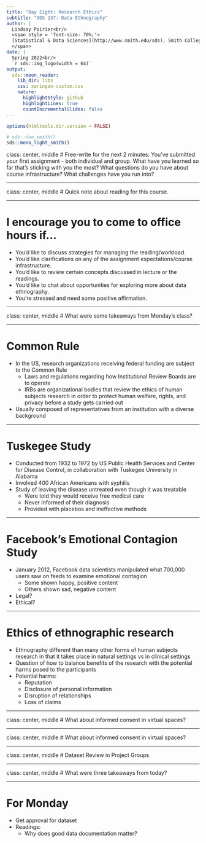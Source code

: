 ```yaml
---
title: "Day Eight: Research Ethics"
subtitle: "SDS 237: Data Ethnography"
author: |
  Lindsay Poirier<br/>
  <span style = 'font-size: 70%;'>
  [Statistical & Data Sciences](http://www.smith.edu/sds), Smith College<br/>
  </span>
date: |
  Spring 2022<br/>
  `r sds::img_logo(width = 64)`
output:
  sds::moon_reader:
    lib_dir: libs
    css: xaringan-custom.css
    nature:
      highlightStyle: github
      highlightLines: true
      countIncrementalSlides: false
---
```


```r
options(htmltools.dir.version = FALSE)
```

```r
# sds::duo_smith()
sds::mono_light_smith()
```

class: center, middle
# Free-write for the next 2 minutes: You've submitted your first assignment - both individual and group. What have you learned so far that's sticking with you the most? What questions do you have about course infrastructure? What challenges have you run into?

---

class: center, middle
# Quick note about reading for this course.

---

# I encourage you to come to office hours if...

* You'd like to discuss strategies for managing the reading/workload.
* You'd like clarifications on any of the assignment expectations/course infrastructure.
* You'd like to review certain concepts discussed in lecture or the readings.
* You'd like to chat about opportunities for exploring more about data ethnography. 
* You're stressed and need some positive affirmation. 

---

class: center, middle
# What were some takeaways from Monday's class?

---

# Common Rule

* In the US, research organizations receiving federal funding are subject to the Common Rule
  * Laws and regulations regarding how Institutional Review Boards are to operate
  * IRBs are organizational bodies that review the ethics of human subjects research in order to protect human welfare, rights, and privacy before a study gets carried out
* Usually composed of representatives from an institution with a diverse background

---

# Tuskegee Study

* Conducted from 1932 to 1972 by US Public Health Services and Center for Disease Control, in collaboration with Tuskegee University in Alabama
* Involved 400 African Americans with syphilis 
* Study of leaving the disease untreated even though it was treatable
  * Were told they would receive free medical care
  * Never informed of their diagnosis
  * Provided with placebos and ineffective methods

---

# Facebook’s Emotional Contagion Study

* January 2012, Facebook data scientists manipulated what 700,000 users saw on feeds to examine emotional contagion
  * Some shown happy, positive content
  * Others shown sad, negative content
* Legal?
* Ethical?


---

# Ethics of ethnographic research

* Ethnography different than many other forms of human subjects research in that it takes place in natural settings vs in clinical settings
* Question of how to balance benefits of the research with the potential harms posed to the participants
* Potential harms:
  * Reputation
  * Disclosure of personal information
  * Disruption of relationships
  * Loss of claims
  
---

class: center, middle
# What about informed consent in virtual spaces?

---

class: center, middle
# What about informed consent in virtual spaces?

---

class: center, middle
# Dataset Review in Project Groups
  
---

class: center, middle
# What were three takeaways from today?

---

# For Monday

* Get approval for dataset
* Readings:
  * Why does good data documentation matter?


